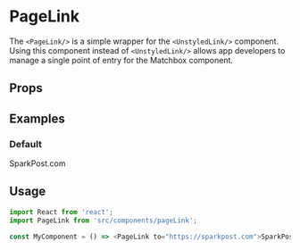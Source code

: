 
<Meta title="Links|PageLink" component={PageLink}/>

# PageLink

The `<PageLink/>` is a simple wrapper for the `<UnstyledLink/>` component. Using this component instead of `<UnstyledLink/>` allows app developers to manage a single point of entry for the Matchbox component.

## Props

<props of={PageLink}/>

## Examples

### Default

<Preview>
  <Providers>
    <Router>
      <PageLink to="https://sparkpost.com">SparkPost.com</PageLink>
    </Router>
  </Providers>
</Preview>

## Usage

```js
import React from 'react';
import PageLink from 'src/components/pageLink';

const MyComponent = () => <PageLink to="https://sparkpost.com">SparkPost.com</PageLink>;
```
